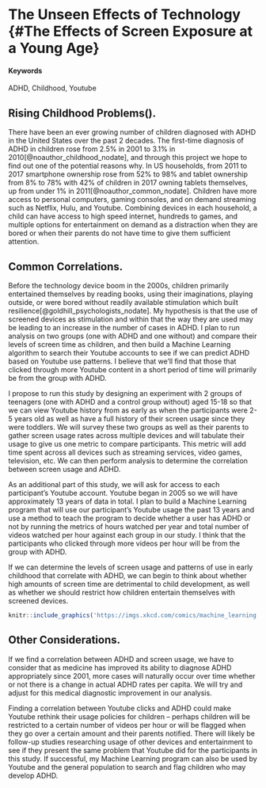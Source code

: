 ﻿# The Unseen Effects of Technology {#The Effects of Screen Exposure at a Young Age}

#### Keywords {-}

ADHD, Childhood, Youtube

## Rising Childhood Problems().

There have been an ever growing number of children diagnosed with ADHD in the United States over the past 2 decades.  The first-time diagnosis of ADHD in children rose from 2.5% in 2001 to 3.1% in 2010[@noauthor_childhood_nodate], and through this project we hope to find out one of the potential reasons why.  In US households, from 2011 to 2017 smartphone ownership rose from 52% to 98% and tablet ownership from 8% to 78% with 42% of children in 2017 owning tablets themselves, up from under 1% in 2011[@noauthor_common_nodate].  Children have more access to personal computers, gaming consoles, and on demand streaming such as Netflix, Hulu, and Youtube.  Combining devices in each household, a child can have access to high speed internet, hundreds to games, and multiple options for entertainment on demand as a distraction when they are bored or when their parents do not have time to give them sufficient attention.    

## Common Correlations.

Before the technology device boom in the 2000s, children primarily entertained themselves by reading books, using their imaginations, playing outside, or were bored without readily available stimulation which built resilience[@goldhill_psychologists_nodate]. My hypothesis is that the use of screened devices as stimulation and within that the way they are used may be leading to an increase in the number of cases in ADHD.  I plan to run analysis on two groups (one with ADHD and one without) and compare their levels of screen time as children, and then build a Machine Learning algorithm to search their Youtube accounts to see if we can predict ADHD based on Youtube use patterns.  I believe that we’ll find that those that clicked through more Youtube content in a short period of time will primarily be from the group with ADHD.  

I propose to run this study by designing an experiment with 2 groups of teenagers (one with ADHD and a control group without) aged 15-18 so that we can view Youtube history from as early as when the participants were 2-5 years old as well as have a full history of their screen usage since they were toddlers.  We will survey these two groups as well as their parents to gather screen usage rates across multiple devices and will tabulate their usage to give us one metric to compare participants.  This metric will add time spent across all devices such as streaming services, video games, television, etc.  We can then perform analysis to determine the correlation between screen usage and ADHD.

As an additional part of this study, we will ask for access to each participant’s Youtube account.  Youtube began in 2005 so we will have approximately 13 years of data in total.  I plan to build a Machine Learning program that will use our participant’s Youtube usage the past 13 years and use a method to teach the program to decide whether a user has ADHD or not by running the metrics of hours watched per year and total number of videos watched per hour against each group in our study.  I think that the participants who clicked through more videos per hour will be from the group with ADHD.

If we can determine the levels of screen usage and patterns of use in early childhood that correlate with ADHD, we can begin to think about whether high amounts of screen time are detrimental to child development, as well as whether we should restrict how children entertain themselves with screened devices. 

<!-- ...or include images directly from the web. Cite your sources! -->
```r
knitr::include_graphics('https://imgs.xkcd.com/comics/machine_learning.png')
```

## Other Considerations.

If we find a correlation between ADHD and screen usage, we have to consider that as medicine has improved its ability to diagnose ADHD appropriately since 2001, more cases will naturally occur over time whether or not there is a change in actual ADHD rates per capita.  We will try and adjust for this medical diagnostic improvement in our analysis.  

Finding a correlation between Youtube clicks and ADHD could make Youtube rethink their usage policies for children – perhaps children will be restricted to a certain number of videos per hour or will be flagged when they go over a certain amount and their parents notified.  There will likely be follow-up studies researching usage of other devices and entertainment to see if they present the same problem that Youtube did for the participants in this study. If successful, my Machine Learning program can also be used by Youtube and the general population to search and flag children who may develop ADHD.

